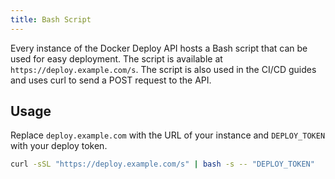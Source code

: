 ```yaml
---
title: Bash Script
---
```


Every instance of the Docker Deploy API hosts a Bash script that can be used for easy deployment. The script is available at `https://deploy.example.com/s`.
The script is also used in the CI/CD guides and uses curl to send a POST request to the API.

## Usage

Replace `deploy.example.com` with the URL of your instance and `DEPLOY_TOKEN` with your deploy token.

```bash "deploy.example.com" "\"DEPLOY_TOKEN\""
curl -sSL "https://deploy.example.com/s" | bash -s -- "DEPLOY_TOKEN"
```